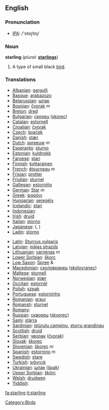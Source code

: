==English==

=== Pronunciation ===
*[[w:IPA|IPA]]: /'stɑɽlɪŋ/

=== Noun ===
'''starling'''  (''plural:'' '''[[starlings]]''')
# A type of small black [[bird]].

=== Translations ===
{{top}}
*[[Albanian]]: [[gargulli]]
*[[Basque]]: [[arabazozo]]
*[[Belarussian]]: [[шпак]]
*[[Bosnian]]: [[čvorak]] ''m''
*[[Breton]]: [[dred]]
*[[Bulgarian]]: [[скорец]] ([[skorec]])
*[[Catalan]]: [[estornell]]
*[[Croatian]]: [[čvorak]]
*[[Czech]]: [[špaček]]
*[[Danish]]: [[stær]]
*[[Dutch]]: [[spreeuw]] ''m''
*[[Esperanto]]: [[sturno]]
*[[Estonian]]: [[kuldnokk]]
*[[Faroese]]: [[stari]]
*[[Finnish]]: [[kottarainen]]
*[[French]]: [[étourneau]] ''m''
*[[Frisian]]: [[protter]]
*[[Friulian]]: [[sturnel]]
*[[Gallegan]]: [[estorniño]]
*[[German]]: [[Star]] ''m''
*[[Greek]]: [[ψαρόνι]] '' ''
*[[Hungarian]]: [[seregély]]
*[[Icelandic]]: [[stari]]
*[[Indonesian]]: [[]]
*[[Irish]]: [[druid]]
*[[Italian]]: [[storno]] '' ''
*[[Japanese]]: [[]] ([[]], )
*[[Ladin]]: [[storno]]
{{mid}}
*[[Latin]]: [[Sturnus vulgaris]] '' ''
*[[Latvian]]: [[mājas strazds]]
*[[Lithuanian]]: [[varnėnas]] ''m''
*[[Lower Sorbian]]: [[škorc]]
*[[Low Saxon]]: [[Spree]] {{m}} & {{f}}
*[[Macedonian]]: [[сколовранец]] ([[skolovranec]])
*[[Maltese]]: [[sturnell]]
*[[Norwegian]]: [[stær]]
*[[Occitan]]: [[estornèl]]
*[[Polish]]: [[szpak]] '' ''
*[[Portuguese]]: [[estorninho]]
*[[Romanian]]: [[graur]]
*[[Romansh]]: [[sturnel]]
*[[Romany]]: [[]]
*[[Russian]]: [[скворец]] ([[skvorec]]) '' ''
*[[Sami]]: [[stárra]]
*[[Sardinian]]: [[istùrulu campinu]], [[sturru grandinau]]
*[[Scottish]]: [[druid]]
*[[Serbian]]: [[чворак]] ([[čvorak]])
*[[Slovak]]: [[škorec]]
*[[Slovenian]]: [[škorec]] ''m''
*[[Spanish]]: [[estornino]] ''m''
*[[Swedish]]: [[stare]]
*[[Turkish]]: [[sığyrcık]]
*[[Ukrainian]]: [[шпак]] ([[špak]])
*[[Upper Sorbian]]: [[škórc]]
*[[Welsh]]: [[drudwen]]
*[[Yiddish]]: [[]]
{{bottom}}

[[Category:Birds]]
[[fa:starling]]
[[it:starling]]